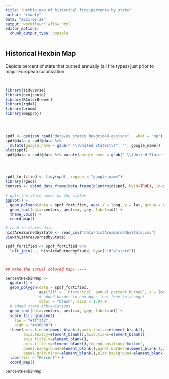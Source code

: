 ```yaml
---
title: "Hexbin map of historical fire percents by state"
author: "rswaty"
date: "2021-01-28"
output: workflowr::wflow_html
editor_options:
  chunk_output_type: console
---
```


## Historical Hexbin Map

Depicts percent of state that burned annually (all fire types) just prior to major European colonization.  

<br>

```r

library(tidyverse)
library(geojsonio)
library(RColorBrewer)
library(rgdal)
library(broom)
library(mapproj)




spdf <- geojson_read("data/us_states_hexgrid48.geojson",  what = "sp")
spdf@data = spdf@data %>%
  mutate(google_name = gsub(" \\(United States\\)", "", google_name))
plot(spdf)
spdf@data = spdf@data %>% mutate(google_name = gsub(" \\(United States\\)", "", google_name))




spdf_fortified <- tidy(spdf, region = "google_name")
library(rgeos)
centers <- cbind.data.frame(data.frame(gCentroid(spdf, byid=TRUE), id=spdf@data$iso3166_2))

# puts the state names on the states
ggplot() +
  geom_polygon(data = spdf_fortified, aes( x = long, y = lat, group = group), fill="red", color="white") +
  geom_text(data=centers, aes(x=x, y=y, label=id)) +
  theme_void() +
  coord_map()

# read in states data
histAreaBurnedbyState <- read_csv("data/histAreaBurnedbyState.csv")
View(histAreaBurnedbyState)

spdf_fortified <- spdf_fortified %>%
  left_join(. , histAreaBurnedbyState, by=c("id"="state")) 




```


```r
## make the actual colored map! ----

percentHexbinMap <- 
  ggplot() +
  geom_polygon(data = spdf_fortified, 
               aes(fill =  `historical_ annual_percent_burned`, x = long, y = lat, group = group), 
               # added border to hexagons-feel free to change!
               color = "black", size = 1.0) +
  # added state abbreviations
  geom_text(data=centers, aes(x=x, y=y, label=id)) +
  scale_fill_gradient(
    low = "#fff3f2",
    high = "#b30000") + 
  theme(axis.line=element_blank(),axis.text.x=element_blank(),
        axis.text.y=element_blank(),axis.ticks=element_blank(),
        axis.title.x=element_blank(),
        axis.title.y=element_blank(),legend.position="bottom",
        panel.background=element_blank(),panel.border=element_blank(),panel.grid.major=element_blank(),
        panel.grid.minor=element_blank(),plot.background=element_blank()) +
  labs(fill = "Percent") +
  coord_map()

percentHexbinMap
```

